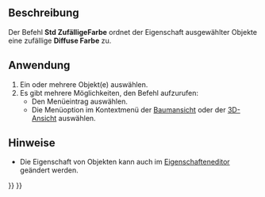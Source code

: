 <languages/>

{{Docnav/de
|[[Std_SetAppearance/de|DarstellungFestlegen]]
|[[Part_ColorPerFace/de|FarbeProFläche]]
|[[Std_View_Menu/de|Std Menü Ansicht]]
|IconL=Std_SetAppearance.svg
|IconR=Part_ColorPerFace.svg
|IconC=Freecad.svg
}}

{{GuiCommand/de
|Name=Std RandomColor
|Name/de=Std ZufälligeFarbe
|MenuLocation=Ansicht → Zufällige Farbe
|Workbenches=All
}}

<span id="Description"></span>
==Beschreibung==

Der Befehl '''Std ZufälligeFarbe''' ordnet der Eigenschaft {{PropertyView/de|Form-Aussehen}} ausgewählter Objekte eine zufällige '''Diffuse Farbe''' zu.

<span id="Usage"></span>
==Anwendung== 

# Ein oder mehrere Objekt(e) auswählen.
# Es gibt mehrere Möglichkeiten, den Befehl aufzurufen:
#* Den Menüeintrag {{MenuCommand|Ansicht → [[Image:Std_RandomColor.svg|16px]] Zufällige Farbe}} auswählen.
#* Die Menüoption {{MenuCommand|[[Image:Std_RandomColor.svg|16px]] Zufällige Farbe}} im Kontextmenü der [[Tree_view|Baumansicht]] oder der [[3D_view|3D-Ansicht]] auswählen.

<span id="Notes"></span>
==Hinweise==

* Die Eigenschaft {{PropertyView/de|Form-Aussehen}} von Objekten kann auch im [[Property_editor/de|Eigenschafteneditor]] geändert werden.


{{Docnav/de
|[[Std_SetAppearance/de|DarstellungFestlegen]]
|[[Part_ColorPerFace/de|FarbeProFläche]]
|[[Std_View_Menu/de|Std Menü Ansicht]]
|IconL=Std_SetAppearance.svg
|IconR=Part_ColorPerFace.svg
|IconC=Freecad.svg
}}

{{Std_Base_navi{{#translation:}}}}
{{Userdocnavi{{#translation:}}}}